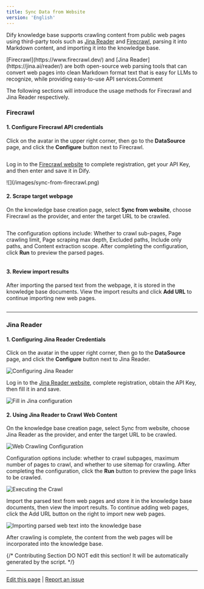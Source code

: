 ```yaml
---
title: Sync Data from Website
version: 'English'
---
```


Dify knowledge base supports crawling content from public web pages using third-party tools such as [Jina Reader](https://jina.ai/reader/) and [Firecrawl](https://www.firecrawl.dev/), parsing it into Markdown content, and importing it into the knowledge base.

<Note>
​[Firecrawl](https://www.firecrawl.dev/) and [Jina Reader](https://jina.ai/reader/) are both open-source web parsing tools that can convert web pages into clean Markdown format text that is easy for LLMs to recognize, while providing easy-to-use API services.Comment
</Note>

The following sections will introduce the usage methods for Firecrawl and Jina Reader respectively.

### Firecrawl <a href="#how-to-configure" id="how-to-configure"></a>

#### **1. Configure Firecrawl API credentials**

Click on the avatar in the upper right corner, then go to the **DataSource** page, and click the **Configure** button next to Firecrawl.

<Frame caption="Firecrawlの設定">
  <img src="/ja-jp/img/image (6) (2).png" alt="" />
</Frame>

Log in to the [Firecrawl website](https://www.firecrawl.dev/) to complete registration, get your API Key, and then enter and save it in Dify.

<Frame caption="">
  ![](/images/sync-from-firecrawl.png)
</Frame>

#### 2. Scrape target webpage

On the knowledge base creation page, select **Sync from website**, choose Firecrawl as the provider, and enter the target URL to be crawled.

<Frame caption="Webページの取得設定">
  <img src="/ja-jp/img/image (102).png" alt="" />
</Frame>

The configuration options include: Whether to crawl sub-pages, Page crawling limit, Page scraping max depth, Excluded paths, Include only paths, and Content extraction scope. After completing the configuration, click **Run** to preview the parsed pages.

<Frame caption="取得実行">
  <img src="/ja-jp/img/image (103).png" alt="" />
</Frame>

#### 3. Review import results

After importing the parsed text from the webpage, it is stored in the knowledge base documents. View the import results and click **Add URL** to continue importing new web pages.

<Frame caption="Webページ解析テキストのインポート">
  <img src="/ja-jp/img/image (104).png" alt="" />
</Frame>

***

### Jina Reader

#### 1. Configuring Jina Reader Credentials

Click on the avatar in the upper right corner, then go to the **DataSource** page, and click the **Configure** button next to Jina Reader.

<Frame>
  <img src="/images/assets/image (105).png" alt="Configuring Jina Reader" />
</Frame>

Log in to the [Jina Reader website](https://jina.ai/reader/), complete registration, obtain the API Key, then fill it in and save.

<Frame>
  <img src="/images/assets/image (106).png" alt="Fill in Jina configuration" />
</Frame>

#### 2. Using Jina Reader to Crawl Web Content

On the knowledge base creation page, select Sync from website, choose Jina Reader as the provider, and enter the target URL to be crawled.

<Frame>
  <img src="/images/assets/image (107).png" alt="Web Crawling Configuration" />
</Frame>

Configuration options include: whether to crawl subpages, maximum number of pages to crawl, and whether to use sitemap for crawling. After completing the configuration, click the **Run** button to preview the page links to be crawled.

<Frame>
  <img src="/images/assets/image (109).png" alt="Executing the Crawl" />
</Frame>

Import the parsed text from web pages and store it in the knowledge base documents, then view the import results. To continue adding web pages, click the Add URL button on the right to import new web pages.

<Frame>
  <img src="/images/assets/image (110).png" alt="Importing parsed web text into the knowledge base" />
</Frame>

After crawling is complete, the content from the web pages will be incorporated into the knowledge base.

{/*
Contributing Section
DO NOT edit this section!
It will be automatically generated by the script.
*/}

---

[Edit this page](https://github.com/langgenius/dify-docs/edit/main/en/guides/knowledge-base/knowledge-base-creation/sync-from-website.mdx) | [Report an issue](https://github.com/langgenius/dify-docs/issues/new?title=Documentation%20Issue%3A%20from-webs&body=%23%23%20Issue%20Description%0A%3C%21--%20Please%20briefly%20describe%20the%20issue%20you%20found%20--%3E%0A%0A%23%23%20Page%20Link%0Ahttps%3A%2F%2Fgithub.com%2Flanggenius%2Fdify-docs%2Fblob%2Fmain%2Fen/guides/knowledge-base/knowledge-base-creation%2Fsync-from-website.mdx%0A%0A%23%23%20Suggested%20Changes%0A%3C%21--%20If%20you%20have%20specific%20suggestions%20for%20changes%2C%20please%20describe%20them%20here%20--%3E%0A%0A%3C%21--%20Thank%20you%20for%20helping%20improve%20our%20documentation%21%20--%3E)

